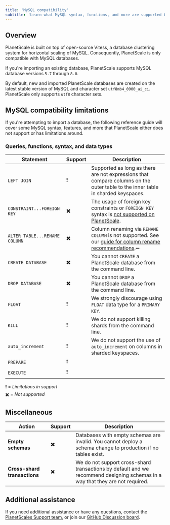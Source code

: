 ```yaml
---
title: 'MySQL compatibility'
subtitle: 'Learn what MySQL syntax, functions, and more are supported by PlanetScale'
---
```


## Overview

PlanetScale is built on top of open-source Vitess, a database clustering system for horizontal scaling of MySQL. Consequently, PlanetScale is only compatible with MySQL databases.

If you're importing an existing database, PlanetScale supports MySQL database versions `5.7` through `8.0`.

By default, new and imported PlanetScale databases are created on the latest stable version of MySQL and character set `utf8mb4_0900_ai_ci`. PlanetScale only supports `utf8` character sets.

## MySQL compatibility limitations

If you're attempting to import a database, the following reference guide will cover some MySQL syntax, features, and more that PlanetScale either does not support or has limitations around.

### Queries, functions, syntax, and data types

| Statement     | Support | Description |
| ------------- | ------- | --------------------------------------- |
| `LEFT JOIN`  | ❗ | Supported as long as there are not expressions that compare columns on the outer table to the inner table in sharded keyspaces. |
| `CONSTRAINT...FOREIGN KEY` | ✖️ | The usage of foreign key constraints or `FOREIGN KEY` syntax is [not supported on PlanetScale](/learn/operating-without-foreign-key-constraints). | 
| `ALTER TABLE...RENAME COLUMN` | ✖️ | Column renaming via `RENAME COLUMN` is not supported. See our [guide for column rename recommendations](/learn/handling-table-and-column-renames).➖      |
| `CREATE DATABASE` | ✖️ | You cannot `CREATE` a PlanetScale database from the command line. | 
| `DROP DATABASE` | ✖️ | You cannot `DROP` a PlanetScale database from the command line. |
| `FLOAT` | ❗ | We strongly discourage using `FLOAT` data type for a `PRIMARY KEY`. |
| `KILL` | ❗ | We do not support killing shards from the command line. |
| `auto_increment` | ❗ | We do not support the use of `auto_increment` on columns in sharded keyspaces. |
| `PREPARE` | ❗ |  |
| `EXECUTE` | ❗ |  |

<InfoBlock>
❗ = <i>Limitations in support</i> <br/>
✖️ = <i>Not supported</i>
</InfoBlock>


## Miscellaneous

| Action     | Support | Description |
| ------------- | ------- | --------------------------------------- |
| **Empty schemas** | ✖️ | Databases with empty schemas are invalid. You cannot deploy a schema change to production if no tables exist. |
| **Cross-shard transactions** | ✖️ | We do not support cross-shard transactions by default and we recommend designing schemas in a way that they are not required. |


## Additional assistance

If you need additional assistance or have any questions, contact the [PlanetScales Support team](https://support.planetscale.com), or join our [GitHub Discussion board](https://github.com/planetscale/beta/discussions).
